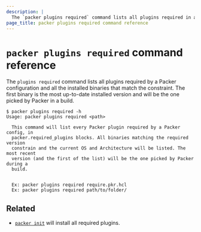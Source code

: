 ```yaml
---
description: |
  The `packer plugins required` command lists all plugins required in a Packer configuration as well as the installed binaries that match the constraint.
page_title: packer plugins required command reference
---
```


# `packer plugins required` command reference

The `plugins required` command lists all plugins required by a Packer configuration and
all the installed binaries that match the constraint. The first binary 
is the most up-to-date installed version and will be  the one picked by Packer in a build.

```shell-session
$ packer plugins required -h
Usage: packer plugins required <path>

  This command will list every Packer plugin required by a Packer config, in
  packer.required_plugins blocks. All binaries matching the required version
  constrain and the current OS and Architecture will be listed. The most recent
  version (and the first of the list) will be the one picked by Packer during a
  build.


  Ex: packer plugins required require.pkr.hcl
  Ex: packer plugins required path/to/folder/
```

## Related

- [`packer init`](/packer/docs/commands/init) will install all required plugins.